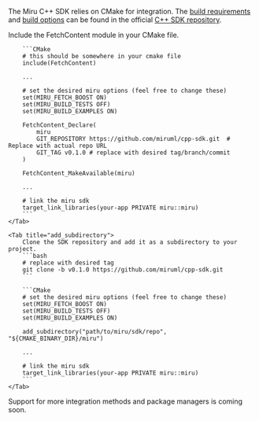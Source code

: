 The Miru C++ SDK relies on CMake for integration. The [build requirements](https://github.com/miruml/cpp-sdk?tab=readme-ov-file#build-requirements) and [build options](https://github.com/miruml/cpp-sdk?tab=readme-ov-file#cmake-options) can be found in the official [C++ SDK repository](https://github.com/miruml/cpp-sdk).

<Tabs>
    <Tab title="FetchContent">
        Include the FetchContent module in your CMake file.

        ```CMake
        # this should be somewhere in your cmake file
        include(FetchContent)

        ...

        # set the desired miru options (feel free to change these)
        set(MIRU_FETCH_BOOST ON)
        set(MIRU_BUILD_TESTS OFF)
        set(MIRU_BUILD_EXAMPLES ON)

        FetchContent_Declare(
            miru
            GIT_REPOSITORY https://github.com/miruml/cpp-sdk.git  # Replace with actual repo URL
            GIT_TAG v0.1.0 # replace with desired tag/branch/commit
        )

        FetchContent_MakeAvailable(miru)

        ...

        # link the miru sdk 
        target_link_libraries(your-app PRIVATE miru::miru)
        ```
    </Tab>

    <Tab title="add_subdirectory">
        Clone the SDK repository and add it as a subdirectory to your project.
        ```bash
        # replace with desired tag
        git clone -b v0.1.0 https://github.com/miruml/cpp-sdk.git
        ```

        ```CMake
        # set the desired miru options (feel free to change these)
        set(MIRU_FETCH_BOOST ON)
        set(MIRU_BUILD_TESTS OFF)
        set(MIRU_BUILD_EXAMPLES ON)

        add_subdirectory("path/to/miru/sdk/repo", "${CMAKE_BINARY_DIR}/miru")

        ...

        # link the miru sdk
        target_link_libraries(your-app PRIVATE miru::miru)
        ```
    </Tab>
</Tabs>

<Note>
    Support for more integration methods and package managers is coming soon.
</Note>